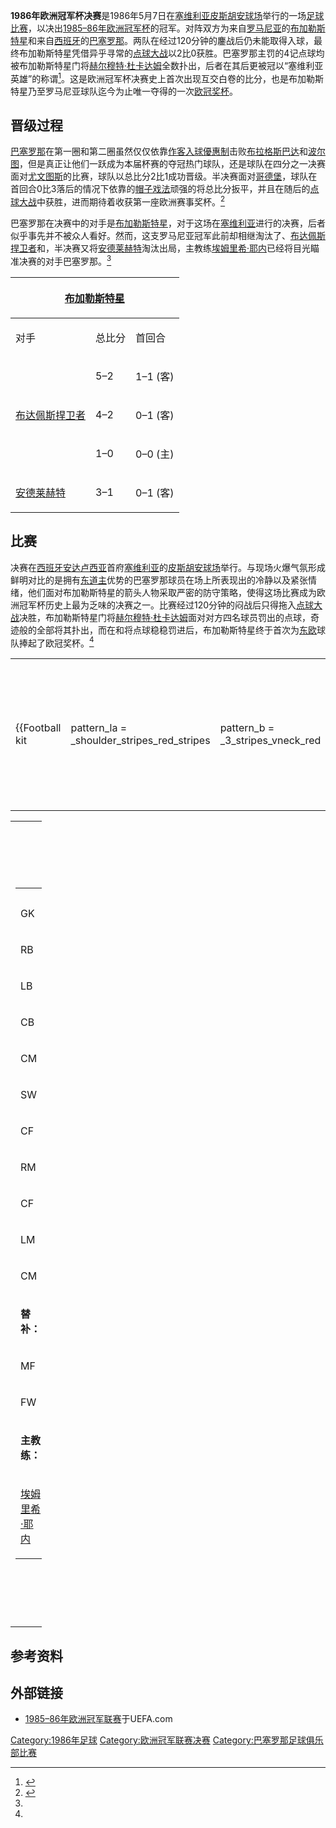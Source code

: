 {{noteTA|G1=football|G2=uefa}}
{{Infobox football match
|            title = 1986年欧洲冠军杯决赛
|            image = [[File:1986_UEFA_European_Cup_Final_official_match_programme_cover.jpg|200px]]
|          caption = 
|            event = [[1985–86年欧洲冠军杯|1985–86年欧洲冠军杯]]
|            team1 = [[布加勒斯特星|布加勒斯特星]]
| team1association = {{flagicon|ROU|1965|size=30px}}
|       team1score = 0
|            team2 = [[巴塞罗那足球俱乐部|巴塞罗那]]
| team2association = {{flagicon|ESP|size=30px}}
|       team2score = 0
|             date = 1986年5月7日
|          details = [[布加勒斯特星|布加勒斯特星]]于[[点球大战|点球大战]]以2–0获胜
|          stadium = [[皮斯胡安球场|皮斯胡安球场]]
|             city = [[塞维利亚|塞维利亚]]
|          referee = {{link-en|米歇尔·沃特罗特|Michel Vautrot}}（[[法国足球协会|法国]]）
|       attendance = 70,000人
|         previous = [[1985年欧洲冠军杯决赛|1985]]
|             next = [[1987年欧洲冠军杯决赛|1987]]
}}

'''1986年欧洲冠军杯决赛'''是1986年5月7日在[[塞维利亚|塞维利亚]][[皮斯胡安球场|皮斯胡安球场]]举行的一场[[足球比赛|足球比赛]]，以决出[[1985–86年欧洲冠军杯|1985–86年欧洲冠军杯]]的冠军。对阵双方为来自[[罗马尼亚|罗马尼亚]]的[[布加勒斯特星|布加勒斯特星]]和来自[[西班牙|西班牙]]的[[巴塞罗那足球俱乐部|巴塞罗那]]。两队在经过120分钟的鏖战后仍未能取得入球，最终布加勒斯特星凭借异乎寻常的[[点球大战|点球大战]]以2比0获胜。巴塞罗那主罚的4记点球均被布加勒斯特星门将[[赫尔穆特·杜卡达姆|赫尔穆特·杜卡达姆]]全数扑出，后者在其后更被冠以“塞维利亚英雄”的称谓<ref>{{cite web |title=Steaua's story |url=http://news.bbc.co.uk/sport2/hi/football/europe/8184991.stm |work=BBC Sport |publisher=British Broadcasting Corporation |date=2009-08-05 |accessdate=2009-08-07 |archiveurl=https://web.archive.org/web/20090806101018/http://news.bbc.co.uk/sport2/hi/football/europe/8184991.stm |archivedate=2009-08-06 |deadurl=no }}</ref>。这是欧洲冠军杯决赛史上首次出现互交白卷的比分，也是布加勒斯特星乃至罗马尼亚球队迄今为止唯一夺得的一次[[歐洲冠軍球會盃|欧冠奖杯]]。

==晋级过程==
{{details|1985–86年欧洲冠军杯}}

[[巴塞罗那足球俱乐部|巴塞罗那]]在第一圈和第二圈虽然仅仅依靠[[作客入球優惠制|作客入球優惠制]]击败[[布拉格斯巴达|布拉格斯巴达]]和[[波尔图足球俱乐部|波尔图]]，但是真正让他们一跃成为本届杯赛的夺冠热门球队，还是球队在四分之一决赛面对[[尤文图斯|尤文图斯]]的比赛，球队以总比分2比1成功晋级。半决赛面对[[哥登堡體育會|哥德堡]]，球队在首回合0比3落后的情况下依靠{{link-en|皮奇·阿隆索|Pichi Alonso}}的[[帽子戏法|帽子戏法]]顽强的将总比分扳平，并且在随后的[[点球大战|点球大战]]中获胜，进而期待着收获第一座欧洲赛事奖杯。<ref name="uefa">{{cite web|url=http://www.uefa.com/uefachampionsleague/season=1985/overview/index.html#198586+steaua+stun+barcelona|title=1985/86: Steaua stun Barcelona|publisher=UEFA.com|date=1986-05-07|accessdate=2013-10-10|archive-date=2017-07-11|archive-url=https://web.archive.org/web/20170711143506/http://www.uefa.com/uefachampionsleague/season=1985/overview/index.html#198586+steaua+stun+barcelona|dead-url=no}}</ref>

巴塞罗那在决赛中的对手是[[布加勒斯特星|布加勒斯特星]]，对于这场在[[塞维利亚|塞维利亚]]进行的决赛，后者似乎事先并不被众人看好。然而，这支罗马尼亚冠军此前却相继淘汰了{{link-en|瓦埃勒足球俱乐部|Vejle Boldklub|瓦埃勒}}、[[布達佩斯捍衛者足球俱樂部|布达佩斯捍卫者]]和{{link-en|拉赫蒂69|FC Kuusysi|拉赫蒂69}}，半决赛又将[[安德莱赫特足球俱乐部|安德莱赫特]]淘汰出局，主教练[[埃姆里希·耶内|埃姆里希·耶内]]已经将目光瞄准决赛的对手巴塞罗那。<ref name="uefa"/>

{|class="wikitable" style="text-align:center"
|-
!colspan=4|{{flagicon|ROU|1965}} [[布加勒斯特星|布加勒斯特星]]
!阶段<ref>{{cite web|url=http://www.rsssf.com/ec/ec198586.html|title=European Competitions 1985-86|publisher=Rec.Sport.Soccer Statistics Foundation|accessdate=2014-09-09|archive-date=2017-07-09|archive-url=https://web.archive.org/web/20170709170931/http://www.rsssf.com/ec/ec198586.html|dead-url=no}}</ref>
!colspan=4|{{flagicon|ESP}} [[巴塞罗那足球俱乐部|巴塞罗那]]
|- style="background:#c1e0ff"
|对手
|总比分
|首回合
|次回合
|
|对手
|总比分
|首回合
|次回合
|-
|align=left|{{flagicon|DEN}} {{link-en|瓦埃勒足球俱乐部|Vejle Boldklub|瓦埃勒}}
|5–2
|1–1 (客)
|4–1 (主)
|style="background:#c1e0ff;"|[[1985–86年欧洲冠军杯#第一圈|第一圈]]
|align=left|{{flagicon|TCH}} [[布拉格斯巴达|布拉格斯巴达]]
|2–2 ([[作客入球優惠制|a]])
|2–1 (客)
|0–1 (主)
|-
|align=left|{{flagicon|HUN}} [[布達佩斯捍衛者足球俱樂部|布达佩斯捍卫者]]
|4–2
|0–1 (客)
|4–1 (主)
|style="background:#c1e0ff;"|[[1985–86年欧洲冠军杯#第二圈|第二圈]]
|align=left|{{flagicon|POR}} [[波尔图足球俱乐部|波尔图]]
|3–3 ([[作客入球優惠制|a]])
|2–0 (主)
|1–3 (客)
|-
|align=left|{{flagicon|FIN}} {{link-en|拉赫蒂69|FC Kuusysi|拉赫蒂69}}
|1–0
|0–0 (主)
|1–0 (客)
|style="background:#c1e0ff;"|[[1985–86年欧洲冠军杯#半準決賽|四分之一决赛]]
|align=left|{{flagicon|ITA}} [[尤文图斯|尤文图斯]]
|2–1
|1–0 (主)
|1–1 (客)
|-
|align=left|{{flagicon|BEL}} [[安德莱赫特足球俱乐部|安德莱赫特]]
|3–1
|0–1 (客)
|3–0 (主)
|style="background:#c1e0ff;"|[[1985–86年欧洲冠军杯#準決賽|半决赛]]
|align=left|{{flagicon|SWE}} [[哥登堡體育會|哥德堡]]
|3–3<br />(5–4[[点球大战|p]])
|0–3 (客)
|3–0 (主)
|}

==比赛==
决赛在[[西班牙|西班牙]][[安达卢西亚|安达卢西亚]]首府[[塞维利亚|塞维利亚]]的[[皮斯胡安球场|皮斯胡安球场]]举行。与现场火爆气氛形成鲜明对比的是拥有[[东道主|东道主]]优势的巴塞罗那球员在场上所表现出的冷静以及紧张情绪，他们面对布加勒斯特星的箭头人物{{link-en|米奥德拉格·贝洛德迪奇|Miodrag Belodedici}}采取严密的防守策略，使得这场比赛成为欧洲冠军杯历史上最为乏味的决赛之一。比赛经过120分钟的闷战后只得拖入[[点球大战|点球大战]]决胜，布加勒斯特星门将[[赫尔穆特·杜卡达姆|赫尔穆特·杜卡达姆]]面对对方四名球员罚出的点球，奇迹般的全部将其扑出，而在{{link-en|马里乌斯·勒克图什|Marius Lăcătuș}}和{{link-en|加维尔·巴林特|Gavril Balint}}将点球稳稳罚进后，布加勒斯特星终于首次为[[东欧|东欧]]球队捧起了欧冠奖杯。<ref name="uefa"/>
{{footballbox
|date=1986年5月7日
|time=20:15 [[欧洲中部夏令时间|CEST]]
|team1=[[布加勒斯特星|布加勒斯特星]] {{flagicon|ROU|1965}}
|score=0–0
|aet=yes
|report=[http://www.europeancuphistory.com/euro86.html 综览]
[https://web.archive.org/web/20160305084302/http://www.uefa.com/uefachampionsleague/season%3D1985/matches/round%3D1048/match%3D63987/postmatch/lineups/index.html 报告] <br>
[https://web.archive.org/web/20140607044459/http://2000.uefa.com/uefachampionsleague/season%3D1985/matches/live/day%3D10/session%3D1/match%3D63987/matchcenterlight/index.html 比赛中心]
|team2={{flagicon|ESP}} [[巴塞罗那足球俱乐部|巴塞罗那]]
|goals1=
|goals2=
|stadium=[[塞维利亚|塞维利亚]] [[皮斯胡安球场|皮斯胡安球场]]
|attendance=75,000人
|referee={{link-en|米歇尔·沃特罗特|Michel Vautrot}}（[[法国足球协会|法国]]）
|penalties1={{link-en|米哈伊尔·马热亚鲁|Mihail Majearu|马热亚鲁}} {{penmiss}}<br />{{link-en|拉什罗·博洛尼|László Bölöni|博洛尼}} {{penmiss}}<br />{{link-en|马里乌斯·勒克图什|Marius Lăcătuş|勒克图什}} {{pengoal}}<br />{{link-en|加维尔·巴林特|Gavril Balint|巴林特}} {{pengoal}}
|penaltyscore=2–0
|penalties2={{penmiss}} {{link-en|何塞·拉蒙·亚利桑科|José Ramón Alexanko|亚利桑科}}<br />{{penmiss}} {{link-en|安赫尔·佩德拉萨|Ángel Pedraza|佩德拉萨}}<br />{{penmiss}} {{link-en|皮奇·阿隆索|Pichi Alonso}}<br />{{penmiss}} {{link-en|马科斯·阿隆索·佩纳|Marcos Alonso Peña|马科斯}} }}

{| width=92%
|-
|{{Football kit
 | pattern_la = _shoulder_stripes_red_stripes
 | pattern_b  = _3_stripes_vneck_red
 | pattern_ra = _shoulder_stripes_red_stripes
 | pattern_so = _3_stripes_red
 | pattern_sh = _red_stripes
 | leftarm    = ffffff
 | body       = ffffff
 | rightarm   = ffffff
 | shorts     = ffffff
 | socks      = ffffff
 | title      = 布加勒斯特星
}}
|{{Football kit
 | pattern_la = _redshoulders
 | pattern_b  = _blueredstripe
 | pattern_ra = _redshoulders
 | leftarm    = 007FFF
 | body       = 007FFF
 | rightarm   = 007FFF
 | shorts     = 0000FF
 | socks      = 0000FF
 | title      = 巴塞罗那
}}
|}

{| width=100%
|valign="top" width=50%|
{| style=font-size:90% cellspacing=0 cellpadding=0
|colspan="4"|
|-
!width=25| !!width=25|
|-
|GK ||'''1''' ||{{flagicon|ROU|1965}} [[赫尔穆特·杜卡达姆|赫尔穆特·杜卡达姆]]
|-
|RB ||'''2''' ||{{flagicon|ROU|1965}} {{link-en|什特凡·伊奥万|Ştefan Iovan}} [[File:Captain_sports.svg|10px]]
|-
|LB ||'''3''' ||{{flagicon|ROU|1965}} {{link-en|伊利耶·贝布雷斯库|Ilie Bărbulescu}} || {{yel}}
|-
|CB ||'''4''' ||{{flagicon|ROU|1965}} {{link-en|阿德里安·布姆贝斯库|Adrian Bumbescu}} || {{yel|107}}
|-
|CM ||'''5''' ||{{flagicon|ROU|1965}} {{link-en|卢锡安·贝兰|Lucian Bălan}} || || {{suboff|72}}
|-
|SW ||'''6''' ||{{flagicon|ROU|1965}} {{link-en|米奥德拉格·贝洛德迪奇|Miodrag Belodedici}} || {{yel|21}}
|-
|CF ||'''7''' ||{{flagicon|ROU|1965}} {{link-en|马里乌斯·勒克图什|Marius Lăcătuș}} || {{yel|25}}
|-
|RM ||'''8''' ||{{flagicon|ROU|1965}} {{link-en|米哈伊尔·马热亚鲁|Mihail Majearu}}
|-
|CF ||'''9''' ||{{flagicon|ROU|1965}} {{link-en|维克托·皮楚尔克|Victor Piţurcă}} || || {{suboff|107}}
|-
|LM ||'''10'''||{{flagicon|ROU|1965}} {{link-en|加维尔·巴林特|Gavril Balint}}
|-
|CM ||'''11'''||{{flagicon|ROU|1965}} {{link-en|拉什罗·博洛尼|László Bölöni}} || {{yel|33}}
|-
|colspan=3|'''替补：'''
|-
|MF ||'''13'''||{{flagicon|ROU|1965}} {{link-en|安基尔·约尔德内斯库|Anghel Iordănescu}} || || {{subon|72}}
|-
|FW ||'''14'''||{{flagicon|ROU|1965}} {{link-en|马林·拉杜|Marin Radu}} || || {{subon|107}}
|-
|colspan=3|'''主教练：'''
|-
|colspan=4|{{flagicon|ROU|1965}} [[埃姆里希·耶内|埃姆里希·耶内]]
|}
|valign="top"|[[File:Steaua_Bucureşti-FC_Barcelona_1986-05-07.svg|300px]]
|valign="top" width="50%"|
{| style="font-size: 90%" cellspacing="0" cellpadding="0" align=center
|colspan="4"|
|-
!width=25| !!width=25|
|-
|GK ||'''1''' ||{{flagicon|ESP}} {{link-en|哈维尔·乌尔鲁蒂科伊切亚|Javier Urruticoechea|乌尔鲁蒂}}
|-
|RB ||'''2''' ||{{flagicon|ESP}} {{link-en|赫拉尔多·米兰达|Gerardo Miranda|赫拉尔多}}
|-
|CB ||'''3''' ||{{flagicon|ESP}} {{link-en|米盖利|Migueli}}
|-
|LB ||'''4''' ||{{flagicon|ESP}} {{link-en|胡里奥·阿尔贝托·莫雷诺|Julio Alberto Moreno|胡里奥·阿尔贝托}} || {{yel|23}}
|-
|CM ||'''5''' ||{{flagicon|ESP}} {{link-en|比克托·穆尼奥斯|Víctor Muñoz}}
|-
|CB ||'''6''' ||{{flagicon|ESP}} {{link-en|何塞·拉蒙·亚利桑科|José Ramón Alexanko}} [[File:Captain_sports.svg|10px]]
|-
|CF ||'''7''' ||{{flagicon|ESP}} {{link-en|弗朗西斯科·何塞·卡拉斯科|Francisco José Carrasco|弗朗西斯科·卡拉斯科}} || {{yel|21}}
|-
|CM ||'''8''' ||{{flagicon|FRG}} [[伯恩德·舒斯特尔|-{zh-hans:伯恩德·舒斯特尔;zh-hk:伯恩德·蘇斯達;zh-tw:伯恩德·舒斯特爾;}-]] || || {{suboff|85}}
|-
|LM ||'''9''' ||{{flagicon|ESP}} {{link-en|安赫尔·佩德拉萨|Ángel Pedraza}}
|-
|CF ||'''10'''||{{flagicon|SCO}} {{link-en|史蒂夫·阿奇柏德|Steve Archibald}} || || {{suboff|106}}
|-
|RM ||'''11'''||{{flagicon|ESP}} {{link-en|马科斯·阿隆索·佩纳|Marcos Alonso Peña|马科斯}}
|-
|colspan=3|'''替补：'''
|-
|MF ||'''15'''||{{flagicon|ESP}} {{link-en|何塞普·莫拉塔拉|Josep Moratalla}} || || {{subon|85}}
|-
|FW ||'''16'''||{{flagicon|ESP}} {{link-en|皮奇·阿隆索|Pichi Alonso}} || || {{subon|106}}
|-
|colspan=3|'''主教练：'''
|-
|colspan=4|{{flagicon|ENG}} [[泰利·雲拿保斯|-{zh-hans:特里·维纳布尔斯; zh-hk:泰利·雲拿保斯;}-]]
|}
|}

==参考资料==
{{reflist}}

==外部链接==
*[http://www.uefa.com/uefachampionsleague/season=1985/overview/index.html#198586+steaua+stun+barcelona 1985–86年欧洲冠军联赛]{{Wayback|url=http://www.uefa.com/uefachampionsleague/season=1985/overview/index.html#198586+steaua+stun+barcelona |date=20170711143506 }}于UEFA.com

{{歐洲冠軍聯賽球季}}

[[Category:1986年足球|Category:1986年足球]]
[[Category:欧洲冠军联赛决赛|Category:欧洲冠军联赛决赛]]
[[Category:巴塞罗那足球俱乐部比赛|Category:巴塞罗那足球俱乐部比赛]]